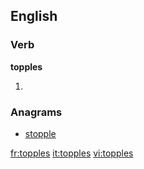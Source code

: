 
==English==

===Verb===
'''topples'''

# {{third-person singular of|topple}}

===Anagrams===
* [[stopple#English|stopple]]

[[fr:topples]]
[[it:topples]]
[[vi:topples]]